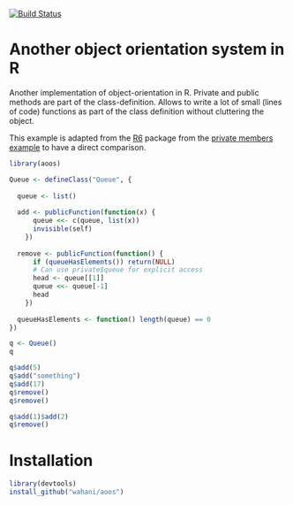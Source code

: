 [![Build Status](https://travis-ci.org/wahani/aoos.png?branch=master)](https://travis-ci.org/wahani/aoos)

# Another object orientation system in R
Another implementation of object-orientation in R. Private and public methods are part of the class-definition. Allows to write a lot of small (lines of code) functions as part of the class definition without cluttering the object.

This example is adapted from the [R6](https://github.com/wch/R6) package from the [private members example](http://rpubs.com/wch/24456) to have a direct comparison.

```r
library(aoos)

Queue <- defineClass("Queue", {
  
  queue <- list()
  
  add <- publicFunction(function(x) {
      queue <<- c(queue, list(x))
      invisible(self)
    })
  
  remove <- publicFunction(function() {
      if (queueHasElements()) return(NULL)
      # Can use private$queue for explicit access
      head <- queue[[1]]
      queue <<- queue[-1]
      head
    })
  
  queueHasElements <- function() length(queue) == 0
})

q <- Queue()
q
```

```r
q$add(5)
q$add("something")
q$add(17)
q$remove()
q$remove()

q$add(1)$add(2)
q$remove()
```

# Installation
```r
library(devtools)
install_github("wahani/aoos")
```

